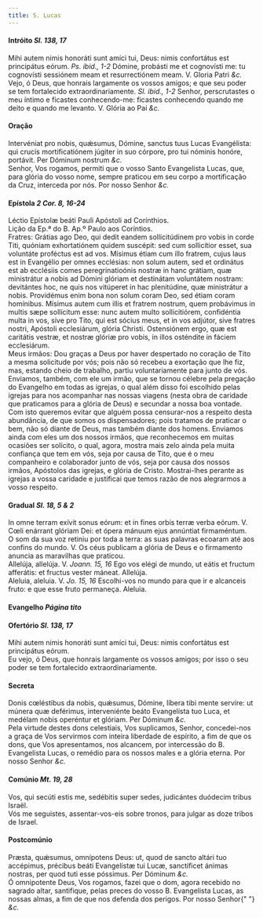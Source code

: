 ```yaml
---
title: S. Lucas
---
```


<h4 class="text-center">
  Intróito <em>Sl. 138, 17</em>
</h4>
<div class="container-fluid">
  <div class="row">
    <div class="col-6 dropcaps text-justify">
      Mihi autem nimis honoráti sunt amíci tui, Deus: nimis confortátus est
      principátus eórum. <em>Ps. ibid., 1-2</em> Dómine, probásti me et
      cognovísti me: tu cognovísti sessiónem meam et resurrectiónem meam. V.
      Gloria Patri <em>&c.</em>
    </div>
    <div class="col-6 dropcaps text-justify">
      Vejo, ó Deus, que honrais largamente os vossos amigos; e que seu poder se
      tem fortalecido extraordinariamente. <em>Sl. ibid., 1-2</em> Senhor,
      perscrutastes o meu íntimo e ficastes conhecendo-me: ficastes conhecendo
      quando me deito e quando me levanto. V. Glória ao Pai <em>&c.</em>
    </div>
  </div>
</div>

<h4 class="text-center">Oração</h4>
<div class="container-fluid">
  <div class="row">
    <div class="col-6 dropcaps text-justify">
      Intervéniat pro nobis, quǽsumus, Dómine, sanctus tuus Lucas Evangélista:
      qui crucis mortificatiónem júgiter in suo córpore, pro tui nóminis honóre,
      portávit. Per Dóminum nostrum <em>&c.</em>
    </div>
    <div class="col-6 dropcaps text-justify">
      Senhor, Vos rogamos, permiti que o vosso Santo Evangelista Lucas, que,
      para glória do vosso nome, sempre praticou em seu corpo a mortificação da
      Cruz, interceda por nós. Por nosso Senhor <em>&c.</em>
    </div>
  </div>
</div>

<h4 class="text-center">
  Epístola <em>2 Cor. 8, 16-24</em>
</h4>
<div class="container-fluid">
  <div class="row">
    <div class="col-6 text-justify">
      Léctio Epístolæ beáti Pauli Apóstoli ad Corínthios.
    </div>
    <div class="col-6 text-justify">
      Lição da Ep.ª do B. Ap.º Paulo aos Coríntios.
    </div>
    <div class="col-6 dropcaps text-justify">
      Fratres: Grátias ago Deo, qui dedit eandem sollicitúdinem pro vobis in
      corde Titi, quóniam exhortatiónem quidem suscépit: sed cum sollicítior
      esset, sua voluntáte proféctus est ad vos. Mísimus étiam cum illo fratrem,
      cujus laus est in Evangélio per omnes ecclésias: non solum autem, sed et
      ordinátus est ab ecclésiis comes peregrinatioónis nostræ in hanc grátiam,
      quæ ministrátur a nobis ad Dómini glóriam et destinátam voluntátem
      nostram: devitántes hoc, ne quis nos vitúperet in hac plenitúdine, quæ
      ministrátur a nobis. Providémus enim bona non solum coram Deo, sed étiam
      coram homínibus. Mísimus autem cum illis et fratrem nostrum, quem
      probávimus in multis sæpe sollícitum esse: nunc autem multo sollicitiórem,
      confidéntia multa in vos, sive pro Tito, qui est sócius meus, et in vos
      adjútor, sive fratres nostri, Apóstoli ecclesiárum, glória Christi.
      Ostensiónem ergo, quæ est caritátis vestræ, et nostræ glóriæ pro vobis, in
      illos osténdite in fáciem ecclesiárum.
    </div>
    <div class="col-6 dropcaps text-justify">
      Meus irmãos: Dou graças a Deus por haver despertado no coração de Tito a
      mesma solicitude por vós; pois não só recebeu a exortação que lhe fiz,
      mas, estando cheio de trabalho, partiu voluntariamente para junto de vós.
      Enviamos, também, com ele um irmão, que se tornou célebre pela pregação do
      Evangelho em todas as igrejas, o qual além disso foi escolhido pelas
      igrejas para nos acompanhar nas nossas viagens (nesta obra de caridade que
      praticamos para a glória de Deus) e secundar a nossa boa vontade. Com isto
      queremos evitar que alguém possa censurar-nos a respeito desta abundância,
      de que somos os dispensadores; pois tratamos de praticar o bem, não só
      diante de Deus, mas também diante dos homens. Enviamos ainda com eles um
      dos nossos irmãos, que reconhecemos em muitas ocasiões ser solícito, o
      qual, agora, mostra mais zelo ainda pela muita confiança que tem em vós,
      seja por causa de Tito, que é o meu companheiro e colaborador junto de
      vós, seja por causa dos nossos irmãos, Apóstolos das igrejas, e glória de
      Cristo. Mostrai-lhes perante as igrejas a vossa caridade e justificai que
      temos razão de nos alegrarmos a vosso respeito.
    </div>
  </div>
</div>

<h4 class="text-center">
  Gradual <em>Sl. 18, 5 & 2</em>
</h4>
<div class="container-fluid">
  <div class="row">
    <div class="col-6 dropcaps text-justify">
      In omne terram exívit sonus eórum: et in fines orbis terræ verba eórum. V.
      Cœli enárrant glóriam Dei: et ópera mánuum ejus annúntiat firmaméntum.
    </div>
    <div class="col-6 dropcaps text-justify">
      O som da sua voz retiniu por toda a terra: as suas palavras ecoaram até
      aos confins do mundo. V. Os céus publicam a glória de Deus e o firmamento
      anuncia as maravilhas que praticou.
    </div>
    <div class="col-6 text-justify">
      Allelúja, allelúja. V. <em>Joann. 15, 16</em> Ego vos elégi de mundo, ut
      eátis et fructum afferátis: et fructus vester máneat. Allelúja.
    </div>
    <div class="col-6 text-justify">
      Aleluia, aleluia. V. <em>Jo. 15, 16</em> Escolhi-vos no mundo para que ir
      e alcanceis fruto: e que esse fruto permaneça. Aleluia.
    </div>
  </div>
</div>

<h4 class="text-center">
  Evangelho <em>Página tito</em>
</h4>

<h4 class="text-center">
  Ofertório <em>Sl. 138, 17</em>
</h4>
<div class="container-fluid">
  <div class="row">
    <div class="col-6 dropcaps text-justify">
      Mihi autem nimis honoráti sunt amíci tui, Deus: nimis confortátus est
      principátus eórum.
    </div>
    <div class="col-6 dropcaps text-justify">
      Eu vejo, ó Deus, que honrais largamente os vossos amigos; por isso o seu
      poder se tem fortalecido extraordinariamente.
    </div>
  </div>
</div>

<h4 class="text-center">Secreta</h4>
<div class="container-fluid">
  <div class="row">
    <div class="col-6 dropcaps text-justify">
      Donis cœléstibus da nobis, quǽsumus, Dómine, líbera tibi mente servíre: ut
      múnera quæ deférimus, interveniénte beáto Evangelísta tuo Luca, et medélam
      nobis operéntur et glóriam. Per Dóminum <em>&c.</em>
    </div>
    <div class="col-6 dropcaps text-justify">
      Pela virtude destes dons celestiais, Vos suplicamos, Senhor, concedei-nos
      a graça de Vos servirmos com inteira liberdade de espírito, a fim de que
      os dons, que Vos apresentamos, nos alcancem, por intercessão do B.
      Evangelista Lucas, o remédio para os nossos males e a glória eterna. Por
      nosso Senhor <em>&c.</em>
    </div>
  </div>
</div>

<h4 class="text-center">
  Comúnio <em>Mt. 19, 28</em>
</h4>
<div class="container-fluid">
  <div class="row">
    <div class="col-6 dropcaps text-justify">
      Vos, qui secúti estis me, sedébitis super sedes, judicántes duódecim
      tribus Israël.
    </div>
    <div class="col-6 dropcaps text-justify">
      Vós me seguistes, assentar-vos-eis sobre tronos, para julgar as doze
      tribos de Israel.
    </div>
  </div>
</div>

<h4 class="text-center">Postcomúnio</h4>
<div class="container-fluid">
  <div class="row">
    <div class="col-6 dropcaps text-justify">
      Præsta, quǽsumus, omnípotens Deus: ut, quod de sancto altári tuo
      accépimus, précibus beáti Evangelístæ tui Lucæ, sanctíficet ánimas
      nostras, per quod tuti esse póssimus. Per Dóminum <em>&c.</em>
    </div>
    <div class="col-6 dropcaps text-justify">
      Ó omnipotente Deus, Vos rogamos, fazei que o dom, agora recebido no
      sagrado altar, santifique, pelas preces do vosso B. Evangelista Lucas, as
      nossas almas, a fim de que nos defenda dos perigos. Por nosso Senhor{" "}
      <em>&c.</em>
    </div>
  </div>
</div>
